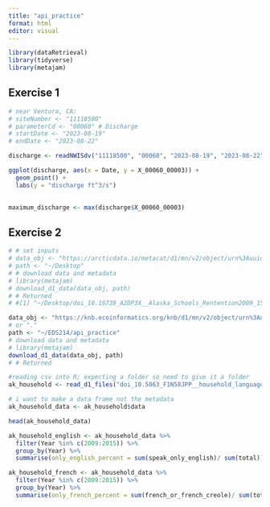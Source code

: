 ```yaml
---
title: "api_practice"
format: html
editor: visual
---
```


```r
library(dataRetrieval)
library(tidyverse)
library(metajam)
```

## Exercise 1

```r
# near Ventura, CA:
# siteNumber <- "11118500"
# parameterCd <- "00060" # Discharge
# startDate <- "2023-08-19"
# endDate <- "2023-08-22"

discharge <- readNWISdv("11118500", "00060", "2023-08-19", "2023-08-22", statCd = 00003)
```

```r
ggplot(discharge, aes(x = Date, y = X_00060_00003)) +
  geom_point() +
  labs(y = "discharge ft^3/s")
  
```

```r
maximum_discharge <- max(discharge$X_00060_00003)
```

## Exercise 2

```r
# # set inputs
# data_obj <- "https://arcticdata.io/metacat/d1/mn/v2/object/urn%3Auuid%3A9e123f84-ce0d-4094-b898-c9e73680eafa"
# path <- "~/Desktop"
# # download data and metadata
# library(metajam)
# download_d1_data(data_obj, path)
# # Returned
# #[1] "~/Desktop/doi_10.18739_A2DP3X__Alaska_Schools_Rentention2009_15"
```

```r
data_obj <- "https://knb.ecoinformatics.org/knb/d1/mn/v2/object/urn%3Auuid%3A7fc6f6db-c5ea-426a-a743-1f2edafb43b8"
# or "."
path <- "~/EDS214/api_practice"
# download data and metadata
# library(metajam)
download_d1_data(data_obj, path)
# # Returned

```

```r
#reading csv into R; expecting a folder so need to give it a folder
ak_household <- read_d1_files("doi_10.5063_F1N58JPP__household_language__csv")
```

```r
# i want to make a data frame not the metadata
ak_household_data <- ak_household$data
```

```r
head(ak_household_data)
```

```r
ak_household_english <- ak_household_data %>% 
  filter(Year %in% c(2009:2015)) %>% 
  group_by(Year) %>% 
  summarise(only_english_percent = sum(speak_only_english)/ sum(total))
```

```r
ak_household_french <- ak_household_data %>% 
  filter(Year %in% c(2009:2015)) %>% 
  group_by(Year) %>% 
  summarise(only_french_percent = sum(french_or_french_creole)/ sum(total))
```
